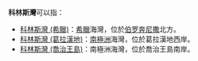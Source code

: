 '''科林斯灣'''可以指：

*[[科林斯灣_(希臘)|科林斯灣 (希臘)]]：[[希臘|希臘]]海灣，位於[[伯罗奔尼撒|伯罗奔尼撒]]北方。
*[[科林斯灣_(葛拉漢地)|科林斯灣 (葛拉漢地)]]：[[南極洲|南極洲]]海灣，位於葛拉漢地西岸。
*[[科林斯灣_(喬治王島)|科林斯灣 (喬治王島)]]：南極洲海灣，位於喬治王島南岸。

{{Disambig|Cat=四字消歧义}}